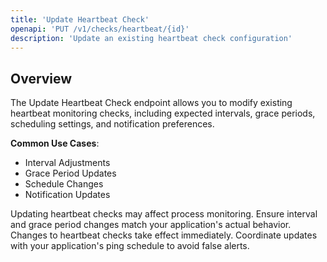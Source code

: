 ```yaml
---
title: 'Update Heartbeat Check'
openapi: 'PUT /v1/checks/heartbeat/{id}'
description: 'Update an existing heartbeat check configuration'
---
```


## Overview

The Update Heartbeat Check endpoint allows you to modify existing heartbeat monitoring checks, including expected intervals, grace periods, scheduling settings, and notification preferences.

**Common Use Cases**:
- Interval Adjustments
- Grace Period Updates
- Schedule Changes
- Notification Updates

<Warning>
Updating heartbeat checks may affect process monitoring. Ensure interval and grace period changes match your application's actual behavior.
</Warning>

<Note>
Changes to heartbeat checks take effect immediately. Coordinate updates with your application's ping schedule to avoid false alerts.
</Note>